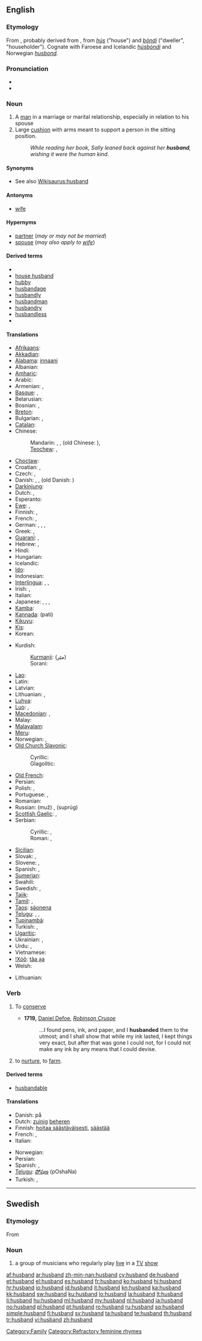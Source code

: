 ==English==

{{rank|certainly|big|road|550|husband|blockquote|effect|wanted}}

===Etymology===
From {{etyl|ang}} {{term|husbonda|hūsbonda||lang=ang|male head of a household}}, probably derived from {{etyl|non}} {{term|húsbóndi||lang=non|master of house}}, from ''[[hús]]'' ("house") and ''[[bóndi]]'' ("dweller", "householder"). Cognate with Faroese and Icelandic ''[[húsbóndi]]'' and Norwegian ''[[husbond]]''.

===Pronunciation===
* {{audio|en-us-husband.ogg|Audio (US)}}
* {{audio|En-uk-husband.ogg|Audio (UK)}}

===Noun===
{{en-noun}}

# A [[man]] in a marriage or marital relationship, especially in relation to his spouse
# Large [[cushion]] with arms meant to support a person in the sitting position.
#: ''While reading her book, Sally leaned back against her '''husband''', wishing it were the human kind.''

====Synonyms====
* See also [[Wikisaurus:husband]]

====Antonyms====
* [[wife]]

====Hypernyms====
* [[partner]] (''may or may not be married'')
* [[spouse]] (''may also apply to [[wife]]'')

====Derived terms====
* {{l|en|ex-husband}}
* [[house husband]]
* [[hubby]]
* [[husbandage]]
* [[husbandly]]
* [[husbandman]]
* [[husbandry]]
* [[husbandless]]
* {{l|en|wasband}}

====Translations====
{{trans-top|male partner in marriage}}
* [[Afrikaans]]: {{t+|af|eggenoot|xs=Afrikaans}}
* [[Akkadian]]: {{tø|akk|𒁮|tr=mutu|sc=Xsux}}
* [[Alabama]]: [[innaani]]
* Albanian: {{t+|sq|burrë|xs=Albanian}}
* [[Amharic]]: {{tø|am|ባል|tr=bal|sc=Ethi}}
* Arabic: {{t-|ar|زوج|m|tr=zawj}}
* Armenian: {{t+|hy|ամուսին|tr=amusin}}, {{t-|hy|մարդ|tr=mard}}
* [[Basque]]: {{t|eu|senar|xs=Basque}}, {{t+|eu|gizon|xs=Basque}}
* Belarusian: {{t-|be|муж|m|tr=muž|xs=Belarusian}}
* Bosnian: {{t-|bs|muž|m}}, {{t-|bs|suprug|m}}
* [[Breton]]: {{t|br|gwaz|m|xs=Breton}}
* Bulgarian: {{t+|bg|мъж|m|tr=mǎž}}, {{t+|bg|съпруг|m|tr=sǎprug}}
* [[Catalan]]: {{t+|ca|marit|m}}
* Chinese:
*: Mandarin: {{t-|cmn|丈夫|tr=zhàngfu|sc=Hani}}, {{t-|cmn|老公|tr=lǎogōng|sc=Hani}}, (old Chinese: {{t|cmn|相公|sc=Hani}}), {{t-|cmn|先生|tr=xiānsheng|sc=Hani}} {{qualifier|honorific}}
*: [[Teochew]]: {{t-|nan|ang1|xs=Min Nan}}, {{t|nan|dai6lou6|xs=Min Nan}}
* [[Choctaw]]: {{tø|cho|hatak}}
* Croatian: {{t+|hr|muž|m}}, {{t-|hr|suprug|m}}
* Czech: {{t+|cs|manžel|m}}, {{t+|cs|muž|m}}
* Danish: {{t+|da|mand}}, {{t+|da|ægtemand}}, (old Danish: {{t|da|husbond}})
* [[Darkinjung]]: {{tø|aus-dar|mullamang}}
* Dutch: {{t+|nl|man|m}}, {{t+|nl|echtgenoot|m}}
* Esperanto: {{t+|eo|edzo|xs=Esperanto}}
* [[Ewe]]: {{tø|ee|atsu|xs=Ewe}}, {{tø|ee|srɔ̃ŋutsu|xs=Ewe}}
* Finnish: {{t+|fi|mies}}, {{t+|fi|aviomies}}
* French: {{t+|fr|mari|m}}, {{t+|fr|époux|m}}
* German: {{t+|de|Ehemann|m}}, {{t+|de|Mann|m}}, {{t|de|Gemahl|m}}, {{t+|de|Gatte|m}}
* Greek: {{t+|el|σύζυγος|m|tr=sýzygos}}, {{t+|el|άνδρας|m|tr=ándras}}
* [[Guaraní]]: {{t-|gn|me|xs=Guaraní}}, {{t|gn|ména|xs=Guaraní}}
* Hebrew: {{t+|he|בעל|m|tr=baʿal}}, {{t+|he|איש|m|tr=ʾîš}}
* Hindi: {{t+|hi|पति|m|tr=pati|xs=Hindi}}
* Hungarian: {{t+|hu|férj}}
* Icelandic: {{t+|is|eiginmaður}}
* [[Ido]]: {{t+|io|spozulo|xs=Ido}}
* Indonesian: {{t+|id|suami|xs=Indonesian}}
* [[Interlingua]]: {{t-|ia|marito|xs=Interlingua}}, {{t-|ia|sposo|xs=Interlingua}}, {{t-|ia|sponso|xs=Interlingua}}
* Irish: {{t+|ga|fear|m|xs=Irish}}, {{t-|ga|fear céile|m|xs=Irish}}
* Italian: {{t+|it|marito|m}}
* Japanese: {{t+|ja|夫|tr=おっと, otto}} {{qualifier|humble}}, {{t-|ja|主人|tr=しゅじん, shujin}} {{qualifier|humble}}, {{t|ja|旦那|tr=だんな, danna}} {{qualifier|informal}}, {{t-|ja|ご主人|tr=ごしゅじん, go-shujin}} {{qualifier|honorific}}
* [[Kamba]]: {{tø|kam|mundu ume}}
* [[Kannada]]: {{t|kn|ಪತಿ|sc=Knda|xs=Kannada}} (pati)
* [[Kikuyu]]: {{tø|ki|morume}}
* [[Kis]]: {{tø|kis|msacha}}
* Korean: {{t+|ko|남편|tr=nampyeon|sc=Hang}}
{{trans-mid}}
* Kurdish:
*: [[Kurmanji]]: {{t+|ku|mêr}} (مێر)
*: Sorani: {{t|ku|مێرد|tr=mêrd|sc=ku-Arab}}
* [[Lao]]: {{t-|lo|ຜົວ|tr=phua|sc=Laoo|xs=Lao}}
* Latin: {{t+|la|maritus|m|alt=marītus}}
* Latvian: {{t|lv|vīrs|m}}
* Lithuanian: {{t+|lt|vyras|m|xs=Lithuanian}}, {{t+|lt|sutuoktinis|m|xs=Lithuanian}}
* [[Luhya]]: {{tø|luy|omsecha}}
* [[Luo]]: {{tø|luo|chuora}},  {{tø|luo|jaod}}
* [[Macedonian]]: {{t-|mk|маж|m|tr=maž}},  {{t-|mk|сопруг|m|tr=sóprug}}
* Malay: {{t+|ms|suami|xs=Malay}}
* [[Malayalam]]: {{t|ml|ഭര്‍ത്താവ്|tr=bharththavu|sc=Mlym|xs=Malayalam}}
* [[Meru]]: {{tø|mer|murume}}
* Norwegian: {{t|no|ektemann}}, {{t|no|husbond}}
* [[Old Church Slavonic]]:
*: Cyrillic: {{tø|cu|мѫжь|m|tr=mǫžĭ|sc=Cyrs}}
*: Glagolitic: {{tø|cu|ⰏⰨⰆⰠ|m|tr=mǫžĭ|sc=Glag}}
* [[Old French]]: {{tø|fro|mari|m}}
* Persian: {{t+|fa|شوهر|tr=šohar|xs=Persian}}
* Polish: {{t+|pl|mąż|m}}, {{t+|pl|małżonek|m}}
* Portuguese: {{t+|pt|marido|m}}, {{t+|pt|esposo|m}}
* Romanian: {{t+|ro|soţ|m}}
* Russian: {{t+|ru|муж|m}} (muž) , {{t+|ru|супруг|m}} (suprúg)
* [[Scottish Gaelic]]: {{t-|gd|fear-cèile|m|xs=Scottish Gaelic}}, {{t-|gd|fear-pòsda|f|xs=Scottish Gaelic}}
* Serbian:
*: Cyrillic: {{t-|sr|муж|m|sc=Cyrl}}, {{t-|sr|супруг|m|sc=Cyrl}}
*: Roman: {{t-|sr|muž|m}}, {{t-|sr|suprug|m}}
* [[Sicilian]]: {{t+|scn|maritu|m|xs=Sicilian}}
* Slovak: {{t-|sk|manžel|m}}, {{t-|sk|muž|m}}
* Slovene: {{t+|sl|mož|m}}, {{t+|sl|soprog|m}}
* Spanish: {{t+|es|marido|m}}, {{t+|es|esposo|m}}
* [[Sumerian]]: {{tø|sux|𒁮|tr=DAM|sc=Xsux}}
* Swahili: {{t+|sw|mume|xs=Swahili}}
* Swedish: {{t+|sv|make|c}}, {{t+|sv|man|c}}
* [[Tajik]]: {{t-|tg|шавҳар|tr=šavhar|sc=Cyrl|xs=Tajik}}
* [[Tamil]]: {{t|ta|அம்படையன்|tr=ambaDayan|xs=Tamil}}, {{t|ta|கணவன்|xs=Tamil}}
* [[Taos]]: [[sə́onena]]
* [[Telugu]]: {{t|te|మొగుడు|tr=moguDu}}, {{t|te|భర్త|tr=bharta}}, {{t|te|పెనిమిటి|tr=penimiTi}}
* [[Tupinambá]]: {{tø|tpn|mena|xs=Tupinambá}}
* Turkish: {{t+|tr|koca}}, {{t+|tr|eş}}
* [[Ugaritic]]: {{tø|uga|𐎎𐎚|tr=mt|sc=Ugar}}
* Ukrainian: {{t+|uk|чоловік|m|tr=čolovík|xs=Ukrainian}},  {{t-|uk|муж|m|tr=muž|xs=Ukrainian}}
* Urdu: {{t-|ur|شوہر|tr=šohar|xs=Urdu}},  {{t-|ur|پتی|m|tr=pati|xs=Urdu}}
* Vietnamese: {{t+|vi|chồng|xs=Vietnamese}}
* [[!Xóõ]]: [[tâa a̰a]]
* Welsh: {{t+|cy|gŵr|m|xs=Welsh}}
{{trans-bottom}}

{{trans-top|cushion}}
* Lithuanian: {{t+|lt|pagalvėlė|f|xs=Lithuanian}}
{{trans-mid}}
{{trans-bottom}}

===Verb===
{{en-verb}}

# {{transitive}} To [[conserve]]
#* '''1719,''' [[w:Daniel Defoe|Daniel Defoe]], ''[[w:Robinson Crusoe|Robinson Crusoe]]''
#*: ...I found pens, ink, and paper, and I '''husbanded''' them to the utmost; and I shall show that while my ink lasted, I kept things very exact, but after that was gone I could not, for I could not make any ink by any means that I could devise.
# {{transitive}} to [[nurture]], to [[farm]].

====Derived terms====
* [[husbandable]]

====Translations====
{{trans-top|to conserve}}
* Danish: {{t|da|spare}} på
* Dutch: [[zuinig]] [[beheren]]
* Finnish: [[hoitaa säästäväisesti]], [[säästää]]
* French: {{t+|fr|économiser}}, {{t+|fr|ménager}}
* Italian: {{t-|it|dosare}}
{{trans-mid}}
* Norwegian: {{t+|no|bevare}}
* Persian: {{t|fa|شوهر|tr=شوهر|sc=fa-Arab}}
* Spanish: {{t+|es|ahorrar}}, {{t|es|manejar con economía}}
* [[Telugu]]: [[పోషణ]] (pOshaNa)
* Turkish: {{t+|tr|korumak}},  {{t|tr|özenle kullanmak}}
{{trans-bottom}}

[[Category:Family]]
[[Category:Refractory feminine rhymes]]

----

==Swedish==

===Etymology===
From {{compound|hus|band|gloss1=house|gloss2=band|lang=sv}}

===Noun===
{{infl|sv|noun|g=g}}

# a group of musicians who regularly play [[live]] in a [[TV]] [[show]]

[[af:husband]]
[[ar:husband]]
[[zh-min-nan:husband]]
[[cy:husband]]
[[de:husband]]
[[et:husband]]
[[el:husband]]
[[es:husband]]
[[fr:husband]]
[[ko:husband]]
[[hi:husband]]
[[hr:husband]]
[[io:husband]]
[[id:husband]]
[[it:husband]]
[[kn:husband]]
[[ka:husband]]
[[kk:husband]]
[[sw:husband]]
[[ku:husband]]
[[lo:husband]]
[[la:husband]]
[[lt:husband]]
[[li:husband]]
[[hu:husband]]
[[ml:husband]]
[[my:husband]]
[[nl:husband]]
[[ja:husband]]
[[no:husband]]
[[pl:husband]]
[[pt:husband]]
[[ro:husband]]
[[ru:husband]]
[[sq:husband]]
[[simple:husband]]
[[fi:husband]]
[[sv:husband]]
[[ta:husband]]
[[te:husband]]
[[th:husband]]
[[tr:husband]]
[[vi:husband]]
[[zh:husband]]